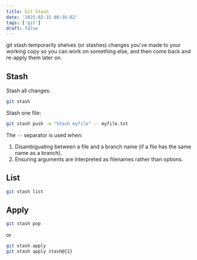 ```yaml
---
title: Git Stash
date: '2025-02-15 08:36:02'
tags: ['git']
draft: false
---
```


git stash temporarily shelves (or stashes) changes you've made to your working copy so you can work on something else, and then come back and re-apply them later on.

## Stash

Stash all changes:

```bash
git stash
```

Stash one file:

```bash
git stash push -m "Stash myfile" -- myfile.txt
```

The `--` separator is used when:

1. Disambiguating between a file and a branch name (if a file has the same name as a branch).
2. Ensuring arguments are interpreted as filenames rather than options.

## List

```bash
git stash list
```

## Apply

```bash
git stash pop
```

or

```bash
git stash apply
git stash apply stash@{1}
```
